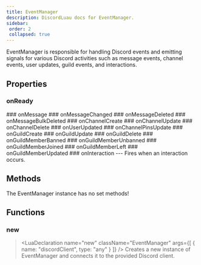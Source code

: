 ```yaml
---
title: EventManager
description: DiscordLuau docs for EventManager.
sidebar:
 order: 2
 collapsed: true
---
```

[//]: # (This file was automatically compiled through the Generator luau code under this repository)
[//]: # (if you want to edit the documentation of discord-luau, please write changes)
[//]: # (to the discord-luau repository itself, we extract the comments from discord-luau and translate)
[//]: # (them into markdown files that Nextra can interpret!)

[//]: # (----- DOCUMENT IMPORTS ----- )


[//]: # (----- DOCUMENT DESCRIPTION ----- )

EventManager is responsible for handling Discord events and emitting signals 
for various Discord activities such as message events, channel events, user updates, 
guild events, and interactions.

[//]: # (----- DOCUMENT PROPERTIES ----- )

## Properties

### onReady

<LuaProperty name="EventManager.onReady" type="Vendor.Signal<>" />
### onMessage

<LuaProperty name="EventManager.onMessage" type="Vendor.Signal<Objects.DiscordMessage>" />
### onMessageChanged

<LuaProperty name="EventManager.onMessageChanged" type="Vendor.Signal<Objects.DiscordMessage>" />
### onMessageDeleted

<LuaProperty name="EventManager.onMessageDeleted" type="Vendor.Signal<Objects.DiscordMessage>" />
### onMessageBulkDeleted

<LuaProperty name="EventManager.onMessageBulkDeleted" type="Vendor.Signal<{ channelId: string, guildId: string, ids: { string } }>" />
### onChannelCreate

<LuaProperty name="EventManager.onChannelCreate" type="Vendor.Signal<Objects.DiscordChannel>" />
### onChannelUpdate

<LuaProperty name="EventManager.onChannelUpdate" type="Vendor.Signal<Objects.DiscordChannel>" />
### onChannelDelete

<LuaProperty name="EventManager.onChannelDelete" type="Vendor.Signal<Objects.DiscordChannel>" />
### onUserUpdated

<LuaProperty name="EventManager.onUserUpdated" type="Vendor.Signal<Objects.DiscordUser>" />
### onChannelPinsUpdate

<LuaProperty name="EventManager.onChannelPinsUpdate" type="Vendor.Signal<{ guildId: string, channelId: string, lastPinTimestamp: string }>" />
### onGuildCreate

<LuaProperty name="EventManager.onGuildCreate" type="Vendor.Signal<Objects.DiscordGuild>" />
### onGuildUpdate

<LuaProperty name="EventManager.onGuildUpdate" type="Vendor.Signal<Objects.DiscordGuild>" />
### onGuildDelete

<LuaProperty name="EventManager.onGuildDelete" type="Vendor.Signal<Objects.DiscordGuild>" />
### onGuildMemberBanned

<LuaProperty name="EventManager.onGuildMemberBanned" type="Vendor.Signal<{ guildId: string, user: Objects.DiscordUser }>" />
### onGuildMemberUnbanned

<LuaProperty name="EventManager.onGuildMemberUnbanned" type="Vendor.Signal<{ guildId: string, user: Objects.DiscordUser }>" />
### onGuildMemberJoined

<LuaProperty name="EventManager.onGuildMemberJoined" type="Vendor.Signal<Objects.DiscordGuildMember & { guildId: string }>" />
### onGuildMemberLeft

<LuaProperty name="EventManager.onGuildMemberLeft" type="Vendor.Signal<{ guildId: string, user: Objects.DiscordUser }>" />
### onGuildMemberUpdated

<LuaProperty name="EventManager.onGuildMemberUpdated" type="Vendor.Signal<{ ... }>" />
### onInteraction

<LuaProperty name="EventManager.onInteraction" type="Vendor.Signal<Objects.DiscordInteraction>" />
---
Fires when an interaction occurs.

[//]: # (----- DOCUMENT METHODS ----- )

## Methods

The EventManager instance has no set methods!

[//]: # (----- DOCUMENT FUNCTIONS ----- )

## Functions

### new

> <LuaDeclaration name="new" className="EventManager" args={[ { name: "discordClient", type: "any" } ]} />
Creates a new instance of EventManager and connects it to the provided Discord client.

